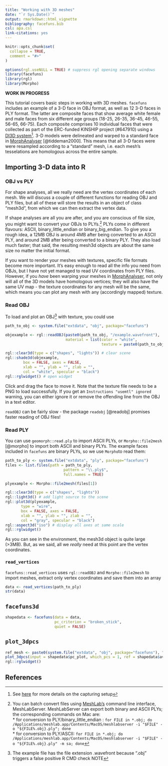 ```yaml
---
title: "Working with 3D meshes"
date: "`r Sys.Date()`"
output: rmarkdown::html_vignette
bibliography: facefuns.bib
csl: apa.csl
link-citations: yes
---
```


```r
knitr::opts_chunk$set(
  collapse = TRUE,
  comment = "#>"
)
```


```r
options(rgl.useNULL = TRUE) # suppress rgl opening separate windows
library(facefuns)
library(rgl)
library(Morpho)
```

**WORK IN PROGRESS**

This tutorial covers basic steps in working with 3D meshes. `facefuns` includes an example of a 3-D face in OBJ format, as well as 12 3-D faces in PLY format. The latter are composite faces that show average white female and male faces from six different age groups (18-25, 26-35, 36-45, 46-55, 56-65, 66-75). Each composite comprises 10 individual faces that were collected as part of the ERC-funded KINSHIP project (#647910) using a [DI3D system](https://www.di4d.com)[^osf]. 3-D models were delineated and warped to a standard face in [MorphAnalyser](https://cherry.dcs.aber.ac.uk/morphanalyser/version2.4/launch2.4.html) [@tiddeman2000]. This means that all 3-D faces were were resampled according to a "standard" mesh, i.e. each mesh's tesselations are homologous across the entire sample.

[^osf]: See [here](https://osf.io/gs5wm/) for more details on the capturing setup

## Importing 3-D data into R

### OBJ vs PLY

For shape analyses, all we really need are the vertex coordinates of each mesh. We will discuss a couple of different functions for reading OBJ and PLY files, but all of these will store the results in an object of class "mesh3d", from which we can then extract the vertex data.

If shape analyses are all you are after, and you are conscious of file size, you might want to convert your OBJs to PLYs.[^msl] PLYs come in different flavours: ASCII, binary_little_endian or binary_big_endian. To give you a rough idea, a 12MB OBJ is around 4MB after being converted to an ASCII PLY, and around 2MB after being converted to a binary PLY. They also load much faster; that said, the resulting mesh3d objects are about the same size no matter the initial format.

If you want to render your meshes with textures, specific file formats become more important. It's easy enough to read all the info you need from OBJs, but I have not yet managed to read UV coordinates from PLY files. However, if you *have* been warping your meshes in [MorphAnalyser](https://cherry.dcs.aber.ac.uk/morphanalyser/version2.4/launch2.4.html), not only will all of the 3D models have homologous vertices; they will also have the same UV map - the texture coordinates for any mesh will be the same, which means you can plot any mesh with any (accordingly mapped) texture.

[^msl]: You can batch convert files using [MeshLab's](https://www.meshlab.net) command line interface, MeshLabServer. MeshLabServer can export both binary and ASCII PLYs; the corresponding commands on Mac are: <br />* for conversion to PLY/binary_little_endian : `for FILE in *.obj; do /Applications/meshlab.app/Contents/MacOS/meshlabserver -i "$FILE" -o "${FILE%.obj}.ply"; done`<br />* for conversion to PLY/ASCII: `for FILE in *.obj; do /Applications/meshlab.app/Contents/MacOS/meshlabserver -i "$FILE" -o "${FILE%.obj}.ply" -m sa; done`

### Read OBJ

To load and plot an OBJ[^obj] with texture, you could use
```r
path_to_obj <- system.file("extdata", "obj", package="facefuns")

objexample <- rgl::readOBJ(paste0(path_to_obj, "/example.wavefront"),
                           material = list(color = "white",
                                           texture = paste0(path_to_obj,"/example.png")))

rgl::clear3d(type = c("shapes", "lights")) # clear scene
rgl::shade3d(objexample,
        box = FALSE, axes = FALSE,
        xlab = "", ylab = "", zlab = "",
        col = "white", specular = "black")
rgl::rglwidget() # open widget
```

Click and drag the face to move it. Note that the texture file needs to be a PNG to load successfully. If you get an `Instructions "usemtl" ignored` warning, you can either ignore it or remove the offending line from the OBJ in a text editor.

`readOBJ` can be fairly slow - the package `readobj` [@readobj] promises faster reading of OBJ files!

[^obj]: The example file has the file extension .wavefront because ".obj" triggers a false positive R CMD check NOTE

### Read PLY

You can use `geomorph::read.ply` to import ASCII PLYs, or `Morpho::file2mesh` [@morpho] to import both ASCII and binary PLYs. The example faces included in `facefuns` are binary PLYs, so we use `Morpho`to read them:

```r
path_to_ply <- system.file("extdata", "ply", package="facefuns")
files <- list.files(path = path_to_ply,
                          pattern = "\\.ply$",
                          full.names = TRUE)

plyexample <- Morpho::file2mesh(files[1])

rgl::clear3d(type = c("shapes", "lights"))
rgl::light3d() # add light source to the scene
rgl::plot3d(plyexample,
       type = "wire",
       box = FALSE, axes = FALSE,
       xlab = "", ylab = "", zlab = "",
       col = "gray", specular = "black")
rgl::aspect3d("iso") # display all axes at same scale
rgl::rglwidget()
```
As you can see in the environment, the mesh3d object is quite large (>3MB). But, as we said, all we *really* need at this point are the vertex coordinates.

### `read_vertices`

`facefuns::read_vertices` uses `rgl::readOBJ` and `Morpho::file2mesh` to import meshes, extract only vertex coordinates and save them into an array

```r
data <- read_vertices(path_to_ply)
str(data)
```

## `facefuns3d`

```r
shapedata <- facefuns(data = data,
                      pc_criterion = "broken_stick",
                      quiet = FALSE)
```

## `plot_3dpcs`

```r
ref_mesh <- paste0(system.file("extdata", "obj", package="facefuns"), "/example.wavefront")
plot_3dpcs(input = shapedata$pc_plot, which_pcs = 1, ref = shapedata$average, ref_mesh = ref_mesh)
rgl::rglwidget()
```

## References

